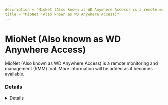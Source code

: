 ---
description = "MioNet (Also known as WD Anywhere Access) is a remote monitoring and management (RMM) tool. More information will be added as it becomes available."
title = "MioNet (Also known as WD Anywhere Access)"
---



# MioNet (Also known as WD Anywhere Access)

MioNet (Also known as WD Anywhere Access) is a remote monitoring and management (RMM) tool. More information will be added as it becomes available.

### Details
<Details author={""}
         category={""}
         created={""}
         website={""}
         lastModified={""}
         privileges={""}
         free={ false }
         verification={ false }
/>

#### Installation Paths
<Card code={ ["mionet.exe", "mionetmanager.exe"] }/>





### Forensic Artifacts








### Detections
- Detects potential processes activity of MioNet (Also known as WD Anywhere Access) RMM tool
  - [Sigma Rule](https://github.com/magicsword-io/LOLRMM/blob/main/detections/sigma/mionet__also_known_as_wd_anywhere_access__processes_sigma.yml)


